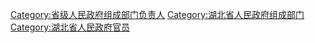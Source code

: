 [[Category:省级人民政府组成部门负责人|Category:省级人民政府组成部门负责人]]
[[Category:湖北省人民政府组成部门|Category:湖北省人民政府组成部门]]
[[Category:湖北省人民政府官员|Category:湖北省人民政府官员]]
